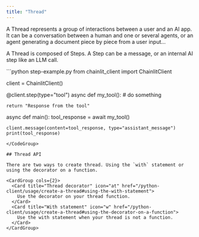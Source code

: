 ```yaml
---
title: "Thread"
---
```


A Thread represents a group of interactions between a user and an AI app. It can be a conversation between a human and one or several agents, or an agent generating a document piece by piece from a user input...

A Thread is composed of Steps. A Step can be a message, or an internal AI step like an LLM call.

<CodeGroup>
```python step-example.py
from chainlit_client import ChainlitClient

client = ChainlitClient()

@client.step(type="tool")
async def my_tool():
    # do something

    return "Response from the tool"

async def main():
    tool_response = await my_tool()

    client.message(content=tool_response, type="assistant_message")
    print(tool_response)
```
</CodeGroup>

## Thread API

There are two ways to create thread. Using the `with` statement or using the decorator on a function.

<CardGroup cols={2}>
  <Card title="Thread decorator" icon="at" href="/python-client/usage/create-a-thread#using-the-with-statement">
    Use the decorator on your thread function.
  </Card>
  <Card title="With statement" icon="w" href="/python-client/usage/create-a-thread#using-the-decorator-on-a-function">
    Use the with statement when your thread is not a function.
  </Card>
</CardGroup>